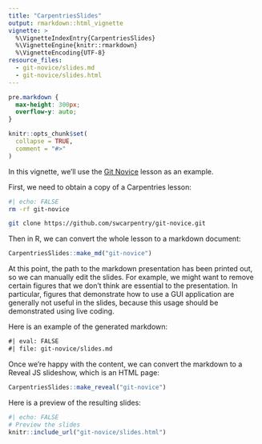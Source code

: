 ```yaml
---
title: "CarpentriesSlides"
output: rmarkdown::html_vignette
vignette: >
  %\VignetteIndexEntry{CarpentriesSlides}
  %\VignetteEngine{knitr::rmarkdown}
  %\VignetteEncoding{UTF-8}
resource_files:
  - git-novice/slides.md
  - git-novice/slides.html
---
```


```css
pre.markdown {
  max-height: 300px;
  overflow-y: auto;
}
```

```r
knitr::opts_chunk$set(
  collapse = TRUE,
  comment = "#>"
)
```

In this vignette, we'll use the [Git Novice](https://github.com/swcarpentry/git-novice) lesson as an example.

First, we need to obtain a copy of a Carpentries lesson:

```bash
#| echo: FALSE
rm -rf git-novice
```

```bash
git clone https://github.com/swcarpentry/git-novice.git
```

Then in R, we can convert the whole lesson to a markdown document:
```r
CarpentriesSlides::make_md("git-novice")
```

At this point, the path to the markdown presentation has been printed out, so we can manually edit the slides.
For example, we might want to remove certain figures that we don't think are essential to the presentation.
In particular, figures that demonstrate how to use a GUI application are generally not useful in the slides, because this usage should be demonstrated using live coding.

Here is an example of the generated markdown:
```markdown
#| eval: FALSE
#| file: git-novice/slides.md
```

Once we're happy with the content, we can convert the markdown to a Reveal JS slideshow, which is an HTML page:

```r
CarpentriesSlides::make_reveal("git-novice")
```

Here is a preview of the resulting slides:
```R
#| echo: FALSE
# Preview the slides
knitr::include_url("git-novice/slides.html")
```
